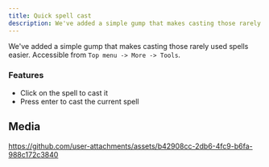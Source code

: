 ```yaml
---
title: Quick spell cast
description: We've added a simple gump that makes casting those rarely used spells easier.
---
```


We've added a simple gump that makes casting those rarely used spells easier. Accessible from `Top menu -> More -> Tools`.

### Features
- Click on the spell to cast it
- Press enter to cast the current spell

## Media

https://github.com/user-attachments/assets/b42908cc-2db6-4fc9-b6fa-988c172c3840